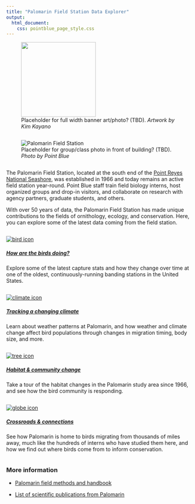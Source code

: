 ```yaml
---
title: "Palomarin Field Station Data Explorer"
output: 
  html_document:
    css: pointblue_page_style.css
---
```

<figure>
<img src="../images/Kayano_art_crop.jpg" height="200px" >
<figcaption>
Placeholder for full width banner art/photo? (TBD). *Artwork by Kim Kayano*
</figcaption>
</figure>

<div class="row">
<div class="column">
<figure>
![](../images/palo_building.jpg "Palomarin Field Station")
<figcaption>
Placeholder for group/class photo in front of building? (TBD). *Photo by Point Blue*
</figcaption>
</figure>
</div>
<div class="column">
The Palomarin Field Station, located at the south end of the [Point Reyes National Seashore](https://www.nps.gov/pore/index.htm){target="_blank"}, was established in 1966 and today remains an active field station year-round. Point Blue staff train field biology interns, host organized groups and drop-in visitors, and collaborate on research with agency partners, graduate students, and others. 

With over 50 years of data, the Palomarin Field Station has made unique contributions to the fields of ornithology, ecology, and conservation. Here, you can explore some of the latest data coming from the field station.
</div>
</div>

<div class="row">  
<div class="column">  
[![](../images/icons/nature_stewardship.png "bird icon"){#icon}](banding.html)  

##### [How are the birds doing?](banding.html)  

Explore some of the latest capture stats and how they change over time at one of the oldest, continuously-running banding stations in the United States.  
</div>  
<div class="column">  
[![](../images/icons/climate_change.png "climate icon"){#icon}](climate.html)
  
##### [Tracking a changing climate](climate.html)  

Learn about weather patterns at Palomarin, and how weather and climate change affect bird populations through changes in migration timing, body size, and more.  
</div>  
<div class="column">  
[![](../images/icons/ghg.png "tree icon"){#icon}](habitat.html)
  
##### [Habitat & community change](habitat.html)  

Take a tour of the habitat changes in the Palomarin study area since 1966, and see how the bird community is responding.  
</div>  
<div class="column">  
[![](../images/icons/conservation.png "globe icon"){#icon}](connections.html)

##### [Crossroads & connections](connections.html)  

See how Palomarin is home to birds migrating from thousands of miles away, much like the hundreds of interns who have studied them here, and how we find out where birds come from to inform conservation.  
</div>  
</div>  
  
### More information
* [Palomarin field methods and handbook](https://sites.google.com/pointblue.org/palomarinresources/methods)

* [List of scientific publications from Palomarin](https://sites.google.com/pointblue.org/palomarinresources/publications)


  



